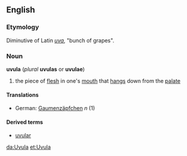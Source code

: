 {{wikipedia}}

==English==
===Etymology===
Diminutive of Latin ''[[uva]]'', "bunch of grapes".

===Noun===
'''uvula''' (''plural'' '''uvulas''' or '''uvulae''')

# {{anatomy}} the piece of [[flesh]] in one's [[mouth]] that [[hang]]s down from the [[palate]]

====Translations====
*German: [[Gaumenzäpfchen]] ''n'' (1)

====Derived terms====
*[[uvular]]

[[da:Uvula]]
[[et:Uvula]]
